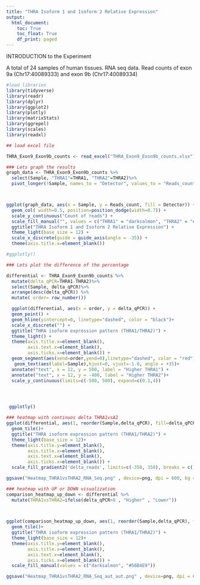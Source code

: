 ```yaml
---
title: "THRA Isoform 1 and Isoform 2 Relative Expression"
output:
  html_document:
    toc: True
    toc_float: True
    df_print: paged
---
```


INTRODUCTION to the Experiment

A total of 24 samples of human tissues. RNA seq data. Read counts of exon 9a (Chr17:40089333) and exon 9b (Chr17:40089334)

```r
#load libraries
library(tidyverse)
library(readr)
library(dplyr)
library(ggplot2)
library(plotly)
library(matrixStats)
library(ggrepel)
library(scales)
library(readxl)

```


```r
## load excel file

THRA_Exon9_Exon9b_counts <- read_excel("THRA_Exon9_Exon9b_counts.xlsx")

```


```r
### Lets graph the results
graph_data <- THRA_Exon9_Exon9b_counts %>%
  select(Sample, "THRA1"=THRA1, "THRA2"=THRA2)%>%
  pivot_longer(!Sample, names_to = "Detector", values_to = "Reads_count")



ggplot(graph_data, aes(x = Sample, y = Reads_count, fill = Detector)) +
  geom_col( width=0.5, position=position_dodge(width=0.7)) +
  scale_y_continuous("Count of reads") +
  scale_fill_manual("", values = c("THRA1" = "darksalmon", "THRA2" = "#56B4E9")) +
  ggtitle("THRA Isoform 1 and Isoform 2 Relative Expression") +
  theme_light(base_size = 12) +
  scale_x_discrete(guide = guide_axis(angle = -35)) +
  theme(axis.title.x=element_blank())

#ggplotly()
```


```r
### Lets plot the difference of the percentage

differential <- THRA_Exon9_Exon9b_counts %>%
  mutate(delta_qPCR=THRA1-THRA2)%>%
  select(Sample, delta_qPCR)%>%
  arrange(desc(delta_qPCR)) %>%
  mutate( order= row_number())

  ggplot(differential, aes(x = order, y = delta_qPCR)) +
  geom_point() +
  geom_hline(yintercept=0, linetype="dashed", color = "black")+
  scale_x_discrete("") +
  ggtitle("THRA isoform expression pattern (THRA1/THRA2)") +
  theme_light() +
  theme(axis.title.x=element_blank(),
        axis.text.x=element_blank(),
        axis.ticks.x=element_blank()) +
  geom_segment(aes(xend=order,yend=0),linetype="dashed", color = "red")+
   geom_text(aes(label=Sample),hjust=0, vjust=-1.0, angle = +35)+
  annotate("text", x = 12, y = 500, label = "Higher THRA1") +
  annotate("text", x = 12, y = -400, label = "Higher THRA2")+
  scale_y_continuous(limits=c(-500, 500), expand=c(0.1,4)) 




 ggplotly()   

```

```r
### heatmap with continuos delta THRA1vsA2
ggplot(differential, aes(1, reorder(Sample,delta_qPCR), fill=delta_qPCR)) +
  geom_tile()+
  ggtitle("THRA isoform expression pattern (THRA1/THRA2)") +
  theme_light(base_size = 12)+
  theme(axis.title.y=element_blank(),
        axis.title.x=element_blank(),
        axis.text.x=element_blank(),
        axis.ticks.x=element_blank()) +
  scale_fill_gradient2('delta_reads', limits=c(-350, 350), breaks = c( -350, -150, 0, 150, 350),  low = "#56B4E9", high = "darksalmon", guide="colorbar")

ggsave("Heatmap_THRA1vsTHRA2_RNA_Seq.png" , device=png, dpi = 600, bg = "transparent", width = 20, height = 15, units = "cm" )
```


```r
### heatmap with UP or DOWN visualization
comparison_heatmap_up_down <- differential %>%
  mutate(THRA1vsTHRA2=ifelse(delta_qPCR>0 , "Higher" , "Lower"))
  


ggplot(comparison_heatmap_up_down, aes(1, reorder(Sample,delta_qPCR), fill=THRA1vsTHRA2)) +
  geom_tile()+
  ggtitle("THRA isoform expression pattern (THRA1/THRA2)") +
  theme_light(base_size = 12)+
  theme(axis.title.y=element_blank(),
        axis.title.x=element_blank(),
        axis.text.x=element_blank(),
        axis.ticks.x=element_blank()) +
  scale_fill_manual(values = c("darksalmon", "#56B4E9"))

ggsave("Heatmap_THRA1vsTHRA2_RNA_Seq_aut_aut.png" , device=png, dpi = 600, bg = "transparent", width = 20, height = 15, units = "cm" )
```







